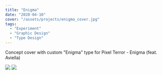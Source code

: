 ```yaml
---
title: "Enigma"
date: "2020-04-10"
cover: "/assets/projects/enigma_cover.jpg"
tags:
  - "Experiment"
  - "Graphic Design"
  - "Type Design"
---
```


Concept cover with custom "Enigma" type for Pixel Terror - Enigma (feat. Aviella)

<div className="w-full">
  <ReactPlayer
    width="100%"
    height="100%"
    playing
    loop
    muted
    url="/assets/projects/enigma_vid.mp4"
  />
</div>

<div className="grid gap-3 grid-cols-[repeat(auto-fit,345px)] place-content-center mb-3">
  <Image
    src="/assets/projects/enigma_detail_2.jpg"
    height={2048}
    width={2048}
  />
  <Image
    src="/assets/projects/enigma_detail_3.jpg"
    height={2048}
    width={2048}
  />
</div>

